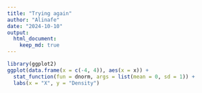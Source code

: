 ```yaml
---
title: "Trying again"
author: "Alinafe"
date: "2024-10-10"
output: 
  html_document: 
    keep_md: true
---
```

```r
library(ggplot2)
ggplot(data.frame(x = c(-4, 4)), aes(x = x)) +
  stat_function(fun = dnorm, args = list(mean = 0, sd = 1)) +
  labs(x = "X", y = "Density")
```

